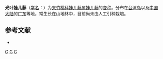 {{Infraspeciesbox
| image = 
| image_caption = 
| status = 
| status_system = 
| genus = Tylophora
| species = ovata
| varietas = brownii
| authority = (Hay.) [[蒋英_(植物学家)|Tsiang]] et [[李秉滔|P. T. Li]]
}}

'''光叶娃儿藤'''（[[学名|学名]]：{{lang|la|''Tylophora ovata'' var. ''brownii''}}）为[[夹竹桃科|夹竹桃科]][[娃儿藤属|娃儿藤属]][[娃儿藤|娃儿藤]]的[[变种|变种]]。分布在[[台湾岛|台湾岛]]以及[[中国大陆|中国大陆]]的[[广东|广东]]等地，常生长在山地林中，目前尚未由人工引种栽培。

== 参考文献 ==
<div class="references-small">
* {{cite web| url =http://www.bioinfo.cn/db05/KmzwSpecies.php?action=view&id=30823| title =光叶娃儿藤（变种）| work =《中国高等植物数据库全库》| publisher =中国科学院微生物研究所| author =昆明植物研究所| accessdate =2009-02-26| deadurl =yes| archiveurl =https://web.archive.org/web/20160305031036/http://www.bioinfo.cn/db05/KmzwSpecies.php?action=view&id=30823| archivedate =2016-03-05}}
</div>
{{Taxonbar}}

[[Category:娃儿藤属|G]]
[[Category:台灣植物|G]]
[[Category:广东植物|G]]